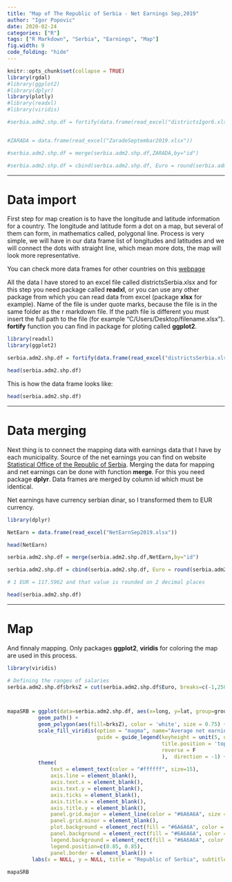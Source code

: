 ```yaml
---
title: "Map of The Republic of Serbia - Net Earnings Sep,2019"
author: "Igor Popovic"
date: 2020-02-24
categories: ["R"]
tags: ["R Markdown", "Serbia", "Earnings", "Map"]
fig.width: 9
code_folding: "hide"
---
```


```r
knitr::opts_chunk$set(collapse = TRUE)
library(rgdal)
#library(ggplot2)
#library(dplyr)
library(plotly)
#library(readxl)
#library(viridis)

#serbia.adm2.shp.df = fortify(data.frame(read_excel("districtsIgor6.xlsx")))


#ZARADA = data.frame(read_excel("ZaradeSeptembar2019.xlsx"))

#serbia.adm2.shp.df = merge(serbia.adm2.shp.df,ZARADA,by="id")

#serbia.adm2.shp.df = cbind(serbia.adm2.shp.df, Euro = round(serbia.adm2.shp.df$NETO/117.5962,2))

```
----------------

# Data import

First step for map creation is to have the longitude and latitude information for a country. The longitude and latitude form a dot on a map, but several of them can form, in mathematics called, polygonal line. Process is very simple, we will have in our data frame list of longitudes and latitudes and we will connect the dots with straight line, which mean more dots, the map will look more representative.

You can check more data frames for other countries on this [webpage](https://www.diva-gis.org/gdata)

All the data I have stored to an excel file called districtsSerbia.xlsx and for this step you need package called **readxl**, or you can use any other package from which you can read data from excel (package **xlsx** for example). Name of the file is under quote marks, because the file is in the same folder as the r markdown file. If the path file is different you must insert the full path to the file (for example "C/Users/Desktop/filename.xlsx"). **fortify** function you can find in package for ploting called **ggplot2**.

```r

library(readxl)
library(ggplot2)

serbia.adm2.shp.df = fortify(data.frame(read_excel("districtsSerbia.xlsx")))

head(serbia.adm2.shp.df)

```

This is how the data frame looks like:

```r

head(serbia.adm2.shp.df)

```
-----------------

# Data merging

Next thing is to connect the mapping data with earnings data that I have by each municipality. Source of the net earnings you can find on website [Statistical Office of the Republic of Serbia](https://www.stat.gov.rs/en-US/). Merging the data for mapping and net earnings can be done with function **merge**. For this you need package **dplyr**. Data frames are merged by column id which must be identical.

Net earnings have currency serbian dinar, so I transformed them to EUR currency.

```r

library(dplyr)

NetEarn = data.frame(read_excel("NetEarnSep2019.xlsx"))

head(NetEarn)

serbia.adm2.shp.df = merge(serbia.adm2.shp.df,NetEarn,by="id")

serbia.adm2.shp.df = cbind(serbia.adm2.shp.df, Euro = round(serbia.adm2.shp.df$NETO/117.5962,2))

# 1 EUR = 117.5962 and that value is rounded on 2 decimal places

head(serbia.adm2.shp.df)

```

------------------

# Map

And finnaly mapping. Only packages **ggplot2**, **viridis** for coloring the map are used in this process.

```r

library(viridis)

# Defining the ranges of salaries
serbia.adm2.shp.df$brksZ = cut(serbia.adm2.shp.df$Euro, breaks=c(-1,250,300,350,400,450,500,550,600,650,700,750,800,10000), labels=c("< 250 €","250 - 300 €","300 - 350 €","350 - 400 €","400 - 450 €","450 - 500 €","500 - 550 €","550 - 600 €","600 - 650 €","650 - 700 €","700 - 750 €","750 - 800 €","> 800 €"))



mapaSRB = ggplot(data=serbia.adm2.shp.df, aes(x=long, y=lat, group=group)) +
          geom_path() + 
          geom_polygon(aes(fill=brksZ), color = 'white', size = 0.75) +
          scale_fill_viridis(option = "magma", name="Average net earnings", discrete=T, na.value="#969696", 
                             guide = guide_legend(keyheight = unit(5, units = "mm"),
                                                  title.position = 'top',
                                                  reverse = F
                                                  ),  direction = -1) +
          theme(
              text = element_text(color = "#ffffff", size=15),
              axis.line = element_blank(),
              axis.text.x = element_blank(),
              axis.text.y = element_blank(),
              axis.ticks = element_blank(),
              axis.title.x = element_blank(),
              axis.title.y = element_blank(),
              panel.grid.major = element_line(color = "#6A6A6A", size = 0.2),
              panel.grid.minor = element_blank(),
              plot.background = element_rect(fill = "#6A6A6A", color = NA),
              panel.background = element_rect(fill = "#6A6A6A", color = NA),
              legend.background = element_rect(fill = "#6A6A6A", color = NA),
              legend.position=c(0.85, 0.85),
              panel.border = element_blank()) + 
        labs(x = NULL, y = NULL, title = "Republic of Serbia", subtitle = "Net earnings by municipalities and cities,\nSeptember 2019", caption = "Author: Igor Popovic,\n Source: Statistical Office of the Republic of Serbia")
 
mapaSRB


```


